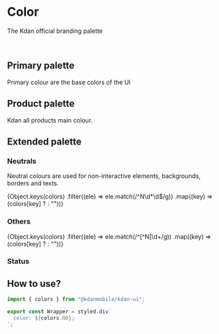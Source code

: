 
<Meta title="Design System/Color" />

# Color

The Kdan official branding palette

<br />

## Primary palette

Primary colour are the base colors of the UI

<Preview withToolbar>
  <Color name="brand" hex={colors.brand} />
  <Color name="primary" hex={colors.primary} />
  <Color name="secondary" hex={colors.secondary} />
</Preview>

## Product palette

Kdan all products main colour.

<Preview withToolbar>
  <Color name="PDF" hex={colors.PDF} />
  <Color name="DS" hex={colors.DS} />
  <Color name="AD" hex={colors.AD} />
  <Color name="WO" hex={colors.WO} />
  <Color name="NL" hex={colors.NL} />
  <Color name="PM" hex={colors.PM} />
  <Color name="PS" hex={colors.PS} />
</Preview>

## Extended palette

### Neutrals

Neutral colours are used for non-interactive elements, backgrounds, borders and texts.

<Preview withToolbar>
  {Object.keys(colors)
    .filter((ele) => ele.match(/^N\d*\d$/g))
    .map((key) => (colors[key] ? <Color name={key} hex={colors[key]} /> : ""))}
</Preview>

### Others

<Preview withToolbar>
  {Object.keys(colors)
    .filter((ele) => ele.match(/^[^N]\d+/g))
    .map((key) => (colors[key] ? <Color name={key} hex={colors[key]} /> : ""))}
</Preview>

### Status

<Preview withToolbar>
  <Color name="error" hex={colors.error} />
  <Color name="warning" hex={colors.warning} />
  <Color name="info" hex={colors.info} />
  <Color name="success" hex={colors.success} />
</Preview>

## How to use?

```styled.js
import { colors } from "@kdanmobile/kdan-ui";

export const Wrapper = styled.div`
  color: ${colors.N0};
`;
```
